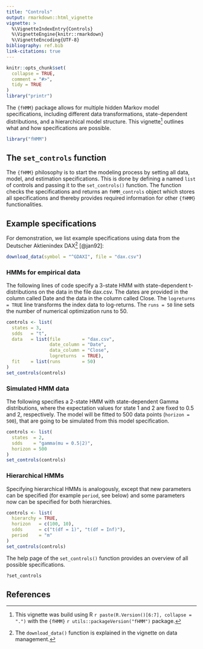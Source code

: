 ```yaml
---
title: "Controls"
output: rmarkdown::html_vignette
vignette: >
  %\VignetteIndexEntry{Controls}
  %\VignetteEngine{knitr::rmarkdown}
  %\VignetteEncoding{UTF-8}
bibliography: ref.bib
link-citations: true
---
```


```r
knitr::opts_chunk$set(
  collapse = TRUE,
  comment = "#>",
  tidy = TRUE
)
library("printr")
```

The `{fHMM}` package allows for multiple hidden Markov model specifications, including different data transformations, state-dependent distributions, and a hierarchical model structure. This vignette^[This vignette was build using R `r paste(R.Version()[6:7], collapse = ".")` with the `{fHMM}` `r utils::packageVersion("fHMM")` package.] outlines what and how specifications are possible.

```r
library("fHMM")
```

## The `set_controls` function 

The `{fHMM}` philosophy is to start the modeling process by setting all data, model, and estimation specifications. This is done by defining a named `list` of controls and passing it to the `set_controls()` function. The function checks the specifications and returns an `fHMM_controls` object which stores all specifications and thereby provides required information for other `{fHMM}` functionalities.

## Example specifications

For demonstration, we list example specifications using data from the Deutscher Aktienindex DAX^[The `download_data()` function is explained in the vignette on data management.] [@jan92]:

```r
download_data(symbol = "^GDAXI", file = "dax.csv")
```

### HMMs for empirical data

The following lines of code specify a 3-state HMM with state-dependent t-distributions on the data in the file dax.csv. The dates are provided in the column called Date and the data in the column called Close. The `logreturns = TRUE` line transforms the index data to log-returns. The `runs = 50` line sets the number of numerical optimization runs to 50.

```r
controls <- list(
  states = 3,
  sdds   = "t",
  data   = list(file        = "dax.csv",
                date_column = "Date",
                data_column = "Close",
                logreturns  = TRUE),
  fit    = list(runs        = 50)
)
set_controls(controls)
```

### Simulated HMM data

The following specifies a 2-state HMM with state-dependent Gamma distributions, where the expectation values for state 1 and 2 are fixed to 0.5 and 2, respectively. The model will be fitted to 500 data points (`horizon = 500`), that are going to be simulated from this model specification.

```r
controls <- list(
  states  = 2,
  sdds    = "gamma(mu = 0.5|2)",
  horizon = 500
)
set_controls(controls)
```

### Hierarchical HMMs

Specifying hierarchical HMMs is analogously, except that new parameters can be specified (for example `period`, see below) and some parameters now can be specified for both hierarchies.

```r
controls <- list(
  hierarchy = TRUE,
  horizon   = c(100, 10),
  sdds      = c("t(df = 1)", "t(df = Inf)"),
  period    = "m"
)
set_controls(controls)
```

The help page of the `set_controls()` function provides an overview of all possible specifications.

```r
?set_controls
```

## References

